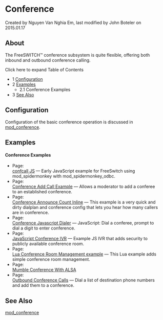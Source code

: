 
# Conference 

 Created by  Nguyen Van Nghia Em, last modified by  John Boteler on 2015.01.17

## About

The FreeSWITCH™ conference subsystem is quite flexible, offering both inbound and outbound conference calling.

Click here to expand Table of Contents

* 1 [Configuration](#configuration)
* 2 [Examples](#conference-examples)  
   * 2.1 Conference Examples
* 3 [See Also](#conference-examples)

## Configuration

Configuration of the basic conference operation is discussed in [mod\_conference](../Modules/mod_conference_3965534.mdx#list).

## Examples

#### Conference Examples

* Page:  
[confcall JS](/confluence/display/FREESWITCH/confcall+JS) — Early JavaScript example for FreeSwitch using mod\_spidermonkey with mod\_spidermonkey\_odbc.
* Page:  
[Conference Add Call Example](/confluence/display/FREESWITCH/Conference+Add+Call+Example) — Allows a moderator to add a conferee to an established conference.
* Page:  
[Conference Announce Count Inline](/confluence/display/FREESWITCH/Conference+Announce+Count+Inline) — This example is a very quick and dirty dialplan and conference config that lets you hear how many callers are in conference.
* Page:  
[Conference Javascript Dialer](/confluence/display/FREESWITCH/Conference+Javascript+Dialer) — JavaScript: Dial a conferee, prompt to dial a digit to enter conference.
* Page:  
[JavaScript Conference IVR](/confluence/display/FREESWITCH/JavaScript+Conference+IVR) — Example JS IVR that adds security to publicly available conference room.
* Page:  
[Lua Conference Room Management example](/confluence/display/FREESWITCH/Lua+Conference+Room+Management+example) — This Lua example adds simple conference room management.
* Page:  
[Mumble Conference With ALSA](/confluence/display/FREESWITCH/Mumble+Conference+With+ALSA)
* Page:  
[Outbound Conference Calls](/confluence/display/FREESWITCH/Outbound+Conference+Calls) — Dial a list of destination phone numbers and add them to a conference.

## See Also

[mod\_conference](../Modules/mod_conference_3965534.mdx#list)


